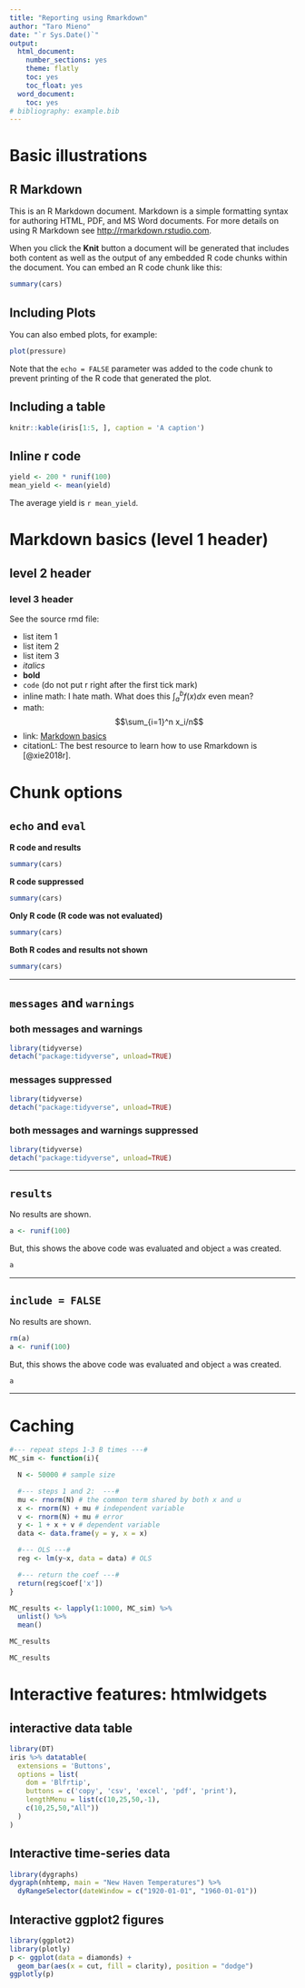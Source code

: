 ```yaml
---
title: "Reporting using Rmarkdown"
author: "Taro Mieno"
date: "`r Sys.Date()`"
output:
  html_document:
    number_sections: yes
    theme: flatly
    toc: yes
    toc_float: yes
  word_document:
    toc: yes
# bibliography: example.bib
---
```


<!-- ```{r , include = F}
library(knitr)
opts_chunk$set(
  echo = FALSE,
  messages = FALSE,
  warnings = FALSE,
  fig.align = 'center',
  fig.width = 5,
  fig.height = 4
  ) 

opts_knit$set(root.dir = "~/Box/Teaching/UNL/DataScience/Data")
```
-->

# Basic illustrations

## R Markdown

This is an R Markdown document. Markdown is a simple formatting syntax for authoring HTML, PDF, and MS Word documents. For more details on using R Markdown see <http://rmarkdown.rstudio.com>.

When you click the **Knit** button a document will be generated that includes both content as well as the output of any embedded R code chunks within the document. You can embed an R code chunk like this:

```r
summary(cars)
```

## Including Plots

You can also embed plots, for example:

```r
plot(pressure)
```

Note that the `echo = FALSE` parameter was added to the code chunk to prevent printing of the R code that generated the plot.

## Including a table

```r
knitr::kable(iris[1:5, ], caption = 'A caption')	
```

## Inline r code

```r
yield <- 200 * runif(100)
mean_yield <- mean(yield)
```

The average yield is `r mean_yield`.

# Markdown basics (level 1 header)

## level 2 header

### level 3 header

See the source rmd file:

+ list item 1
+ list item 2
+ list item 3
+ *italics*
+ **bold**
+ `code` (do not put r right after the first tick mark)
+ inline math: I hate math. What does this $\int_a^b f(x)dx$ even mean?
+ math: $$\sum_{i=1}^n x_i/n$$
+ link: [Markdown basics](https://rmarkdown.rstudio.com/lesson-8.html)
+ citationL: The best resource to learn how to use Rmarkdown is [@xie2018r].

# Chunk options 

## `echo` and `eval`

**R code and results** 

```r
summary(cars)
```

**R code suppressed** 

```r
summary(cars)
```

**Only R code (R code was not evaluated)**

```r
summary(cars)
```

**Both R codes and results not shown**

```r
summary(cars)
```

---

## `messages` and `warnings`

### both messages and warnings

```r
library(tidyverse)
detach("package:tidyverse", unload=TRUE)
```

### messages suppressed

```r
library(tidyverse)
detach("package:tidyverse", unload=TRUE)
```

### both messages and warnings suppressed

```r
library(tidyverse)
detach("package:tidyverse", unload=TRUE)
```

---

## `results`

No results are shown.

```r
a <- runif(100)
```

But, this shows the above code was evaluated and object `a` was created.

```r
a
```

---

## `include = FALSE`

No results are shown.

```r
rm(a)
a <- runif(100)
```

But, this shows the above code was evaluated and object `a` was created.

```r
a
```

---

# Caching

```r
#--- repeat steps 1-3 B times ---#
MC_sim <- function(i){

  N <- 50000 # sample size

  #--- steps 1 and 2:  ---#
  mu <- rnorm(N) # the common term shared by both x and u
  x <- rnorm(N) + mu # independent variable
  v <- rnorm(N) + mu # error
  y <- 1 + x + v # dependent variable
  data <- data.frame(y = y, x = x)

  #--- OLS ---# 
  reg <- lm(y~x, data = data) # OLS

  #--- return the coef ---#
  return(reg$coef['x'])
}

MC_results <- lapply(1:1000, MC_sim) %>% 
  unlist() %>% 
  mean()

MC_results
```

```r
MC_results
```


# Interactive features: htmlwidgets

## interactive data table  

```r
library(DT)
iris %>% datatable(
  extensions = 'Buttons',
  options = list(
    dom = 'Blfrtip',
    buttons = c('copy', 'csv', 'excel', 'pdf', 'print'),
    lengthMenu = list(c(10,25,50,-1),
    c(10,25,50,"All"))
  )
)
```

## Interactive time-series data

```r
library(dygraphs)
dygraph(nhtemp, main = "New Haven Temperatures") %>% 
  dyRangeSelector(dateWindow = c("1920-01-01", "1960-01-01")) 
```

## Interactive ggplot2 figures

```r
library(ggplot2)
library(plotly)
p <- ggplot(data = diamonds) +
  geom_bar(aes(x = cut, fill = clarity), position = "dodge") 
ggplotly(p) 
```
